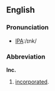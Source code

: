 ==English==

===Pronunciation===
*[[w:International Phonetic Alphabet|IPA]]:/ɪnk/

===Abbreviation===
'''Inc.'''
# [[incorporated]].